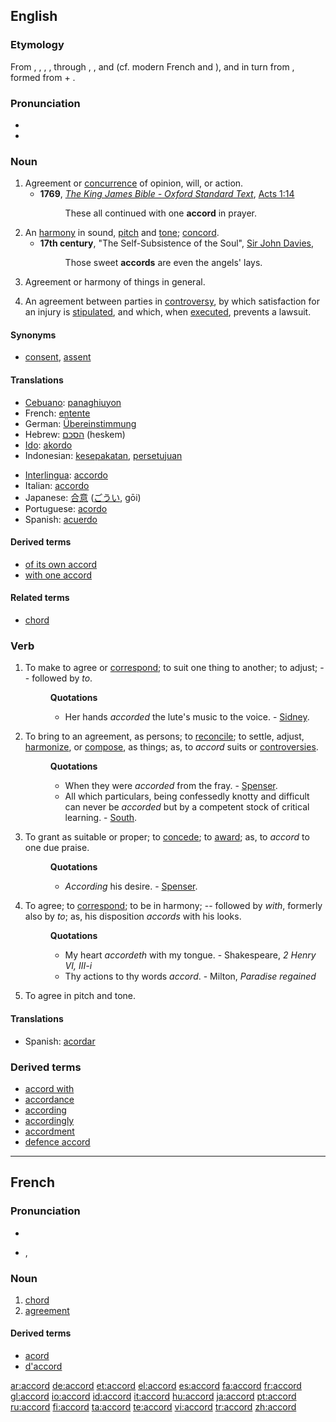 ==English==

===Etymology===
From {{ME.}} {{term|acord}}, {{term|accord#Middle English|accord}}, {{term|acorden}}, {{term|accorden}}, through {{OF.}} {{term|acort}}, {{term|acorde}}, and {{term|acorder}} (cf. modern French {{term|accord#French|accord}} and {{term|accorder}}), and in turn from {{LL.}} {{term|accordare#Latin|accordare}}, formed from {{L.}}  {{term|ad}} +  {{term|cordis||heart}}.

===Pronunciation===
*{{audio|en-us-accord.ogg|Audio (US)}}
*{{rhymes|ɔː(r)d}}

===Noun===
{{en-noun}}

# Agreement or [[concurrence]] of opinion, will, or action.
#*'''1769''', ''[[s:Bible_(King_James)|The King James Bible - Oxford Standard Text]]'',  [[s:Bible_(King_James)/Acts#Chapter_1|Acts 1:14]]
#*:These all continued with one '''accord''' in prayer.
# An [[harmony]] in sound, [[pitch]] and [[tone]]; [[concord]].
#*'''17th century''', "The Self-Subsistence of the Soul", [[w:John Davies (poet)|Sir John Davies]], 
#*:Those sweet '''accords''' are even the angels' lays.
# Agreement or harmony of things in general.
# {{law}} An agreement between parties in [[controversy]], by which satisfaction for an injury is [[stipulated]], and which, when [[executed]], prevents a lawsuit.

====Synonyms====
*{{sense|concurrence of opinion}} [[consent]], [[assent]]

====Translations====
{{trans-top|agreement or concurrence of opinion}}
*[[Cebuano]]: [[panaghiuyon]]
*French: [[entente]] {{f}}
*German: [[Übereinstimmung]] {{f}}
*Hebrew: [[הסכם]] (heskem) {{m}}
*[[Ido]]: [[akordo]]
*Indonesian: [[sepakat|kesepakatan]], [[setuju|persetujuan]]
{{trans-mid}}
*[[Interlingua]]: [[accordo]]
*Italian: [[accordo]] {{m}}
*Japanese: [[合意]] ([[ごうい]], gōi)
*Portuguese: [[acordo]] {{m}}
*Spanish: [[acuerdo]] {{m}}
{{trans-bottom}}

{{trans-top|harmony of sounds}}
{{trans-mid}}
{{trans-bottom}}

{{trans-top|agreement, harmony, or just correspondence}}
{{trans-mid}}
{{trans-bottom}}

{{trans-top|voluntary or spontaneous motion or impulse to act}}
{{trans-mid}}
{{trans-bottom}}

{{trans-top|an agreement}}
{{trans-mid}}
{{trans-bottom}}

====Derived terms====
*[[of its own accord]]
*[[with one accord]]

====Related terms====
*[[chord]]

===Verb===
{{en-verb}}

# {{transitive}} To make to agree or [[correspond]]; to suit one thing to another; to adjust; -- followed by ''to''.
#:'''Quotations'''
#:*Her hands ''accorded'' the lute's music to the voice. - [[Sidney]].
# {{transitive}} To bring to an agreement, as persons; to [[reconcile]]; to settle, adjust, [[harmonize]], or [[compose]], as things; as, to ''accord'' suits or [[controversies]].
#:'''Quotations'''
#:*When they were ''accorded'' from the fray. - [[Spenser]].
#:*All which particulars, being confessedly knotty and difficult can never be ''accorded'' but by a competent stock of critical learning. - [[South]].
# {{transitive}} To grant as suitable or proper; to [[concede]]; to [[award]]; as, to ''accord'' to one due praise.
#:'''Quotations'''
#:*''According'' his desire. - [[Spenser]].
# {{intransitive}} To agree; to [[correspond]]; to be in harmony; -- followed by ''with'', formerly also by ''to''; as, his disposition ''accords'' with his looks.
#:'''Quotations'''
#:*My heart ''accordeth'' with my tongue. - Shakespeare, ''2 Henry VI, III-i''
#:*Thy actions to thy words ''accord''. - Milton, ''Paradise regained''
# {{intransitive}} To agree in pitch and tone.

====Translations====
{{trans-top|transitive: to accord}}
*Spanish: [[acordar]]
{{trans-mid}}
{{trans-bottom}}

{{trans-top|transitive: to bring to an agreement}}
{{trans-mid}}
{{trans-bottom}}

{{trans-top|transitive: to grant}}
{{trans-mid}}
{{trans-bottom}}

===Derived terms===
*[[accord with]]
*[[accordance]]
*[[according]]
*[[accordingly]]
*[[accordment]]
*[[defence accord]]

----

==French==

===Pronunciation===
*{{audio|Fr-accord.ogg|audio}}
*{{IPA|/a.kɔʁ/}}, {{SAMPA|/a.kOR/}}

===Noun===
{{fr-noun|m}}

# [[chord]]
# [[agreement]]

====Derived terms====
*[[acord]]
*[[d'accord]]

[[ar:accord]]
[[de:accord]]
[[et:accord]]
[[el:accord]]
[[es:accord]]
[[fa:accord]]
[[fr:accord]]
[[gl:accord]]
[[io:accord]]
[[id:accord]]
[[it:accord]]
[[hu:accord]]
[[ja:accord]]
[[pt:accord]]
[[ru:accord]]
[[fi:accord]]
[[ta:accord]]
[[te:accord]]
[[vi:accord]]
[[tr:accord]]
[[zh:accord]]